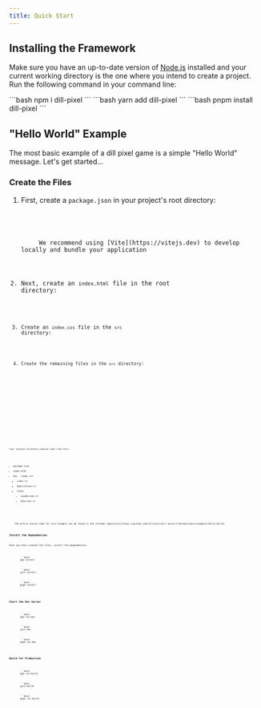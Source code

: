 ```yaml
---
title: Quick Start
---
```




## Installing the Framework

Make sure you have an up-to-date version of [Node.js](https://nodejs.org/) installed and your current working directory is the one where you intend to create a project. Run the following command in your command line:

<Tabs>
	<TabItem label={"npm"}>
		```bash
		npm i dill-pixel
		```
	</TabItem>
	<TabItem label={"yarn"}>
		```bash
		yarn add dill-pixel
		```
	</TabItem>
	<TabItem label={"pnpm"}>
		```bash
		pnpm install dill-pixel
		```
	</TabItem>
</Tabs>

## "Hello World" Example

The most basic example of a dill pixel game is a simple "Hello World" message. Let's get started...

### Create the Files

<Steps>

1. First, create a `package.json` in your project's root directory:

	<Code code={packageJson} lang="json" title="package.json" />

	<Aside type="tip">
		We recommend using [Vite](https://vitejs.dev) to develop locally and bundle your application
	</Aside>

2. Next, create an `index.html` file in the root directory:

	<Code code={indexHtml} lang="html" title="index.html" />

3. Create an `index.css` file in the `src` directory:

	<Code code={indexCss} lang="css" title="src/index.css" />

4. Create the remaining files in the `src` directory:

	<Tabs>
		<TabItem label="src/index.ts">
			<Code code={indexTs} lang="ts" />
		</TabItem>
		<TabItem label="src/Application.ts">
			<Code code={applicationTs} lang="ts" />
		</TabItem>
		<TabItem label="src/state/LoadScreen.ts">
			<Code code={loadScreenTs} lang="ts" />
		</TabItem>	
		<TabItem label="src/state/MyScreen.ts">
			<Code code={myScreenTs} lang="ts" />
		</TabItem>		
	</Tabs>

</Steps>

Your project directory should look like this:

<FileTree>

- package.json
- index.html
- **src**
		- index.css	  
	- index.ts
	- Application.ts
	- state
		- LoadScreen.ts
		- MyScreen.ts		

</FileTree>

<Aside type="tip">
	The entire source code for this example can be found in the [GitHub repository](https://github.com/relishinc/dill-pixel/tree/main/docs/examples/hello-world)
</Aside>

### Install the Dependencies

Once you have created the files, install the dependencies:

<Tabs>
	<TabItem label={"npm"}>
		```bash
		npm install
		```
	</TabItem>
	<TabItem label={"yarn"}>
		```bash
		yarn install
		```
	</TabItem>
	<TabItem label={"pnpm"}>
		```bash
		pnpm install
		```
	</TabItem>
</Tabs>

### Start the Dev Server

<Tabs>
	<TabItem label={"npm"}>
		```bash
		npm run dev
		```
	</TabItem>
	<TabItem label={"yarn"}>
		```bash
		yarn dev
		```
	</TabItem>
	<TabItem label={"pnpm"}>
		```bash
		pnpm run dev
		```
	</TabItem>
</Tabs>

### Build for Production

<Tabs>
	<TabItem label={"npm"}>
		```bash
		npm run build
		```
	</TabItem>
	<TabItem label={"yarn"}>
		```bash
		yarn build
		```
	</TabItem>
	<TabItem label={"pnpm"}>
		```bash
		pnpm run build
		```
	</TabItem>
</Tabs>






